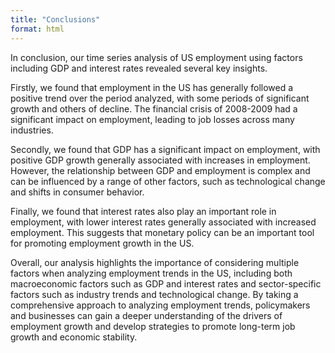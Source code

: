 ```yaml
---
title: "Conclusions"
format: html
---
```


In conclusion, our time series analysis of US employment using factors including GDP and interest rates revealed several key insights.

Firstly, we found that employment in the US has generally followed a positive trend over the period analyzed, with some periods of significant growth and others of decline. The financial crisis of 2008-2009 had a significant impact on employment, leading to job losses across many industries.

Secondly, we found that GDP has a significant impact on employment, with positive GDP growth generally associated with increases in employment. However, the relationship between GDP and employment is complex and can be influenced by a range of other factors, such as technological change and shifts in consumer behavior.

Finally, we found that interest rates also play an important role in employment, with lower interest rates generally associated with increased employment. This suggests that monetary policy can be an important tool for promoting employment growth in the US.

Overall, our analysis highlights the importance of considering multiple factors when analyzing employment trends in the US, including both macroeconomic factors such as GDP and interest rates and sector-specific factors such as industry trends and technological change. By taking a comprehensive approach to analyzing employment trends, policymakers and businesses can gain a deeper understanding of the drivers of employment growth and develop strategies to promote long-term job growth and economic stability.
